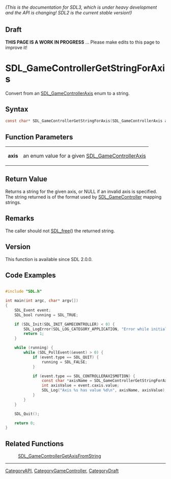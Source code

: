 ====== (This is the documentation for SDL3, which is under heavy development and the API is changing! SDL2 is the current stable version!) ======

== Draft ==

'''THIS PAGE IS A WORK IN PROGRESS''' ... Please make edits to this page to improve it!


<!-- #*^*^*^*^*See https://wiki.libsdl.org/SGFunctions for details on editing this page*^*^*^*^* -->
= SDL_GameControllerGetStringForAxis =

Convert from an [[SDL_GameControllerAxis]] enum to a string.

== Syntax ==

<syntaxhighlight lang='c'>
const char* SDL_GameControllerGetStringForAxis(SDL_GameControllerAxis axis);
</syntaxhighlight>

== Function Parameters ==

{|
|'''axis'''
|an enum value for a given [[SDL_GameControllerAxis]]
|}

== Return Value ==

Returns a string for the given axis, or NULL if an invalid axis is
specified. The string returned is of the format used by
[[SDL_GameController]] mapping strings.

== Remarks ==

The caller should not [[SDL_free]]() the returned string.

== Version ==

This function is available since SDL 2.0.0.

== Code Examples ==

<!-- #Example1 Start -->
<syntaxhighlight lang='c'>

#include "SDL.h"

int main(int argc, char* argv[])
{
    SDL_Event event;
    SDL_bool running = SDL_TRUE;

    if (SDL_Init(SDL_INIT_GAMECONTROLLER) < 0) {
        SDL_LogError(SDL_LOG_CATEGORY_APPLICATION, "Error while initializing SDL2 library: %s\n", SDL_GetError());
        return 1;
    }

    while (running) {
        while (SDL_PollEvent(&event) > 0) {
            if (event.type == SDL_QUIT) {
                running = SDL_FALSE;
            }

            if (event.type == SDL_CONTROLLERAXISMOTION) {
                const char *axisName = SDL_GameControllerGetStringForAxis((SDL_GameControllerAxis)event.caxis.axis);
                int axisValue = event.caxis.value;
                SDL_Log("Axis %s has value %d\n", axisName, axisValue);
            }
        }
    }

    SDL_Quit();

    return 0;
}
</syntaxhighlight>
<!-- #End Example1 -->

== Related Functions ==

:[[SDL_GameControllerGetAxisFromString]]

----
[[CategoryAPI]], [[CategoryGameController]], [[CategoryDraft]]


